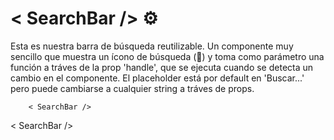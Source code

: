 
<Meta title="Infosis/BuildingBlocks/SearchBar/Overview" />

<style>
  {`
    h1 {
      color: #383C54 !important;
      max-width: 32ch !important;
    }
    h2, h3, h4 {
      max-width: 59ch !important;
      color: #383C54 !important;
    }
    ul{
      max-width: 70ch!important
    }
    p {
      margin: .5rem 0 !important;
      font-size: 1rem !important;
      color: #494E6E !important;
    } 
    .language-plaintext>span{
      font-weight: lighter !important;
      color: #494E6E !important;
    }
    .language-plaintext{
        color: #494E6E !important;
    }
    p>span{
        font-weight: bold;
    }

    img {
      max-width: 650px !important;
      height: auto;
      margin: auto !important;
    }
    .small-img{
      min-width: 900px !important;
      object-fit: cover;
    }
    .search{
        width: 100%;
        display: flex;
        justify-content:center;
    }
  `}
</style>

# < SearchBar /> ⚙️

Esta es nuestra barra de búsqueda reutilizable. Un componente muy sencillo que muestra un ícono de búsqueda (🔎) y toma como parámetro una función a tráves de la prop 'handle', que se ejecuta cuando se detecta un cambio en el componente. El placeholder está por default en 'Buscar...' pero puede cambiarse a cualquier string a tráves de props.


```
    < SearchBar />
```
<div class='search'>
< SearchBar />
</div>

   